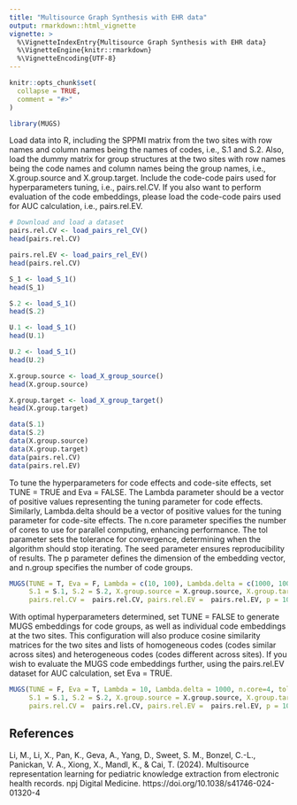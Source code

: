```yaml
---
title: "Multisource Graph Synthesis with EHR data"
output: rmarkdown::html_vignette
vignette: >
  %\VignetteIndexEntry{Multisource Graph Synthesis with EHR data}
  %\VignetteEngine{knitr::rmarkdown}
  %\VignetteEncoding{UTF-8}
---
```


```r
knitr::opts_chunk$set(
  collapse = TRUE,
  comment = "#>"
)
```

```r
library(MUGS)
```

Load data into R, including the SPPMI matrix from the two sites with row names and column names being the names of codes, i.e., S.1 and S.2. Also, load the dummy matrix for group structures at the two sites with row names being the code names and column names being the group names, i.e., X.group.source and X.group.target. Include the code-code pairs used for hyperparameters tuning, i.e., pairs.rel.CV. If you also want to perform evaluation of the code embeddings, please load the code-code pairs used for AUC calculation, i.e., pairs.rel.EV.

```r
# Download and load a dataset
pairs.rel.CV <- load_pairs_rel_CV()
head(pairs.rel.CV)

pairs.rel.EV <- load_pairs_rel_EV()
head(pairs.rel.CV)

S_1 <- load_S_1()
head(S_1)

S.2 <- load_S_1()
head(S.2)

U.1 <- load_S_1()
head(U.1)

U.2 <- load_S_1()
head(U.2)

X.group.source <- load_X_group_source()
head(X.group.source)

X.group.target <- load_X_group_target()
head(X.group.target)
```

```r
data(S.1)
data(S.2)
data(X.group.source)
data(X.group.target)
data(pairs.rel.CV)
data(pairs.rel.EV)
```


To tune the hyperparameters for code effects and code-site effects, set TUNE = TRUE and Eva = FALSE. The Lambda parameter should be a vector of positive values representing the tuning parameter for code effects. Similarly, Lambda.delta should be a vector of positive values for the tuning parameter for code-site effects. The n.core parameter specifies the number of cores to use for parallel computing, enhancing performance. The tol parameter sets the tolerance for convergence, determining when the algorithm should stop iterating. The seed parameter ensures reproducibility of results. The p parameter defines the dimension of the embedding vector, and n.group specifies the number of code groups.

```r
MUGS(TUNE = T, Eva = F, Lambda = c(10, 100), Lambda.delta = c(1000, 10000), n.core=4, tol=1, seed=1, 
     S.1 = S.1, S.2 = S.2, X.group.source = X.group.source, X.group.target=X.group.target, 
     pairs.rel.CV =  pairs.rel.CV, pairs.rel.EV =  pairs.rel.EV, p = 10, n.group = 400)
```

With optimal hyperparameters determined, set TUNE = FALSE to generate MUGS embeddings for code groups, as well as individual code embeddings at the two sites. This configuration will also produce cosine similarity matrices for the two sites and lists of homogeneous codes (codes similar across sites) and heterogeneous codes (codes different across sites). If you wish to evaluate the MUGS code embeddings further, using the pairs.rel.EV dataset for AUC calculation, set Eva = TRUE.

```r
MUGS(TUNE = F, Eva = T, Lambda = 10, Lambda.delta = 1000, n.core=4, tol=1, seed=1, 
     S.1 = S.1, S.2 = S.2, X.group.source = X.group.source, X.group.target=X.group.target, 
     pairs.rel.CV =  pairs.rel.CV, pairs.rel.EV =  pairs.rel.EV, p = 10, n.group = 400)
```

## References

Li, M., Li, X., Pan, K., Geva, A., Yang, D., Sweet, S. M., Bonzel, C.-L., Panickan, V. A., Xiong, X., Mandl, K., & Cai, T. (2024). Multisource representation learning for pediatric knowledge extraction from electronic health records. npj Digital Medicine. https://doi.org/10.1038/s41746-024-01320-4


